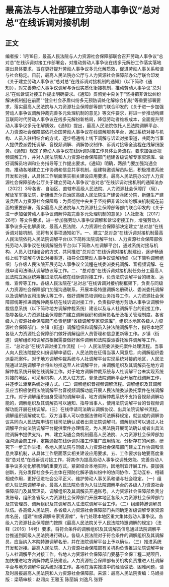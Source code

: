 # 最高法与人社部建立劳动人事争议“总对总”在线诉调对接机制
## 正文
编者按：1月18日，最高人民法院与人力资源社会保障部联合召开劳动人事争议“总对总”在线诉调对接工作部署会，对推动劳动人事争议在线多元解纷工作落实落地提出具体要求，旨在更好提升劳动人事争议多元化解质效，促进劳动人事关系和谐与社会稳定。日前，最高人民法院办公厅与人力资源社会保障部办公厅联合印发《关于建立劳动人事争议“总对总”在线诉调对接机制的通知》（以下简称《通知》），对完善劳动人事争议调解与诉讼实质化衔接机制，推动劳动人事争议“总对总”在线诉调对接工作提出明确要求。《通知》贯彻党中央关于“坚持把非诉讼纠纷解决机制挺在前面”“健全社会矛盾纠纷多元预防调处化解综合机制”等重要部署要求，落实最高人民法院与人力资源社会保障部等部门联合印发的《关于进一步加强劳动人事争议调解仲裁完善多元处理机制的意见》等文件要求，将进一步推动构建互联网时代劳动人事争议在线多元解纷新格局，降低劳动者维权成本，全面提升劳动人事争议多元化解质效。《通知》提出，最高人民法院依托人民法院调解平台、人力资源社会保障部依托全国劳动人事争议在线调解服务平台，通过系统对接与机构、人员入驻相结合的方式，逐步畅通线上线下调解与诉讼对接渠道，共同为当事人提供委派委托调解、音视频调解、调解协议制作、诉调对接等全流程在线解纷服务。《通知》规定了劳动人事争议在线诉调对接工作具体业务流程，要求加强音视频调解工作，并对人民法院和人力资源社会保障部门组建省级调解专家资源库、做好调解员培训和业务指导等工作提出要求。《通知》明确，两部门要加强沟通会商，推动各地建立工作协调和信息共享机制，组建特邀调解员队伍，积极推进系统开发和对接，从具体工作层面落实相关建设应用要求。最高人民法院办公厅人力资源社会保障部办公厅关于建立劳动人事争议“总对总”在线诉调对接机制的通知法办〔2022〕3号各省、自治区、直辖市高级人民法院、人力资源社会保障厅（局），解放军军事法院，新疆维吾尔自治区高级人民法院生产建设兵团分院，新疆生产建设兵团人力资源社会保障局：为贯彻党中央关于坚持把非诉讼纠纷解决机制挺在前面的重要部署，落实最高人民法院与人力资源社会保障部等部门联合印发的《关于进一步加强劳动人事争议调解仲裁完善多元处理机制的意见》（人社部发〔2017〕26号）等文件要求，进一步加强劳动人事争议调解和诉讼衔接工作，增强劳动人事争议多元化解质效，最高人民法院、人力资源社会保障部决定建立“总对总”在线诉调对接机制，现将有关事项通知如下。一、建立“总对总”在线诉调对接机制最高人民法院依托人民法院调解平台(以下简称法院调解平台)、人力资源社会保障部依托劳动人事争议在线调解服务平台(以下简称人社调解平台)，通过系统对接与机构、人员入驻相结合的方式，共同推进“总对总”在线诉调对接机制建设，逐步畅通线上线下调解与诉讼对接渠道，指导全国劳动人事争议调解组织（以下简称调解组织）与各级人民法院开展劳动人事争议全流程在线委派委托调解、音视频调解、在线申请司法确认调解协议等工作。二、“总对总”在线诉调对接机制任务分工最高人民法院立案庭统筹推进法院系统在线诉调对接工作，负责法院调解平台的研发、运维、宣传等工作。各级人民法院在“总对总”在线诉调对接机制框架下，负责与同级人力资源社会保障部门加强沟通联系，开展本级特邀调解名册确认、委派委托调解以及调解协议司法确认等工作，做好调解员培训和业务指导工作。人力资源社会保障部统筹推进调解仲裁系统在线诉调对接工作，负责指导地方劳动人事争议调解仲裁信息系统（以下简称地方调解仲裁系统）建设以及与人社调解平台的衔接工作，指导各级人力资源社会保障部门建立调解组织和调解员名册及相关管理制度。各省级人力资源社会保障部门负责组建“省级调解专家资源库”，组织本地区各级人力资源社会保障部门、乡镇（街道）调解组织和调解员入驻法院调解平台，指导本地区各级人力资源社会保障部门做好调解组织人员管理和信息更新等工作。乡镇（街道）调解组织和调解员根据需要做好案件调解和法院委派委托案件调解等工作。三、“总对总”在线诉调对接工作流程（一）人民法院委派委托案件处理流程。当事人向人民法院提交纠纷调解申请后，人民法院在征得当事人同意后，向调解组织委派委托案件。对于地方调解仲裁系统与人社调解平台实现系统对接的地区，人民法院通过法院调解平台将纠纷推送至人社调解平台，由调解组织及其调解员在地方调解仲裁系统开展在线调解工作。对于地方调解仲裁系统与人社调解平台未实现系统对接的地区，可采用机构、人员入驻方式，登录法院调解平台开展在线调解工作，并逐步过渡至系统对接方式。（二）调解组织音视频调解流程。调解组织及其调解员应当积极使用法院调解平台音视频调解功能开展人民法院委派委托案件在线调解工作。对于调解组织自身受理的调解申请，地方调解仲裁系统不支持音视频调解功能的，调解组织及其调解员可以通知、指导当事人，使用法院调解平台的音视频调解功能开展在线调解。（三）在线申请司法确认调解协议、出具法院调解书流程。调解组织调解成功后，双方当事人可以依据法律和司法解释规定，就达成的调解协议共同向人民法院申请在线司法确认或者出具法院调解书。调解组织可以通过人社调解平台向法院调解平台提供案件办理情况，为人民法院开展司法确认或者出具法院调解书提供支持。四、建立沟通会商机制最高人民法院、人力资源社会保障部加强沟通会商工作，定期通报在线诉调对接工作推广应用情况，分析存在的问题，研究下一步工作举措。各地人民法院与同级人力资源社会保障部门建立工作协调和信息共享机制，从具体工作层面落实相关建设应用要求。五、工作要求各地要高度重视“总对总”在线诉调对接工作，将其作为提高劳动人事争议调处效能、完善劳动人事争议多元化解机制的重要方式，紧密结合本地实际，因地制宜开展工作。要加强创新，充分发挥社会多元主体在预防化解矛盾纠纷中的协同协作、互动互补、相辅相成作用，更好促进社会公平正义、维护劳动人事关系和谐与社会稳定。（一）组织入驻法院调解平台。最高人民法院负责为入驻法院调解平台的各级人力资源社会保障部门及其管理员、调解组织及其调解员开通账号。人力资源社会保障部负责分发账号，组织各省级人力资源社会保障部门开展本地区各级人力资源社会保障部门及其管理员、调解组织及其调解员入驻法院调解平台工作。（二）组建特邀调解员队伍。各高级人民法院、各省级人力资源社会保障部门共同确定省级调解专家资源库名册，组建“省级调解专家资源库”，专门处理本地区重大集体劳动人事争议。各级人力资源社会保障部门按照《最高人民法院关于人民法院特邀调解的规定》（法释〔2016〕14号）要求，将符合条件的调解组织及其调解员信息通过法院调解平台推送到同级人民法院进行确认。各级人民法院对于符合条件的调解组织及其调解员，应当纳入本院特邀调解名册，并在法院调解平台上予以确认。（三）推进系统开发和对接。最高人民法院、人力资源社会保障部有关机构负责推进法院调解平台与人社调解平台对接工作。各地人力资源社会保障部门要基于金保工程二期项目，加快推进地方调解仲裁系统建设。人力资源社会保障部有关机构负责推进人社调解平台与地方调解仲裁系统对接工作。各地在落实推进中的经验做法、困难问题，请及时层报最高人民法院和人力资源社会保障部。来源：最高人民法院责编：马旭排版：梁萌审核：赵润众 王雅玉 陈丽娟 刘逸凡 张野